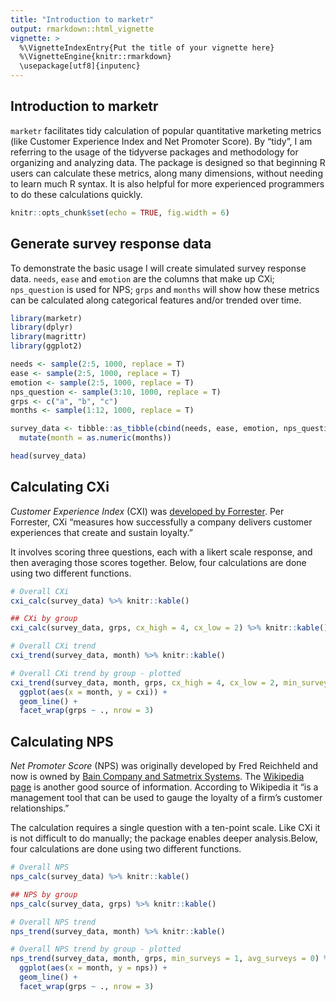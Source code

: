 ```yaml
---
title: "Introduction to marketr"
output: rmarkdown::html_vignette
vignette: >
  %\VignetteIndexEntry{Put the title of your vignette here}
  %\VignetteEngine{knitr::rmarkdown}
  \usepackage[utf8]{inputenc}
---
```


## Introduction to marketr

`marketr` facilitates tidy calculation of popular quantitative marketing metrics (like Customer Experience Index and Net Promoter Score). By "tidy", I am referring to the usage of the tidyverse packages and methodology for organizing and analyzing data. The package is designed so that beginning R users can calculate these metrics, along many dimensions, without needing to learn much R syntax. It is also helpful for more experienced programmers to do these calculations quickly.

```r
knitr::opts_chunk$set(echo = TRUE, fig.width = 6)

```

## Generate survey response data

To demonstrate the basic usage I will create simulated survey response data. `needs`, `ease` and `emotion` are the columns that make up CXi; `nps_question` is used for NPS; `grps` and `months` will show how these metrics can be calculated along categorical features and/or trended over time.

```r
library(marketr)
library(dplyr)
library(magrittr)
library(ggplot2)

needs <- sample(2:5, 1000, replace = T)
ease <- sample(2:5, 1000, replace = T)
emotion <- sample(2:5, 1000, replace = T)
nps_question <- sample(3:10, 1000, replace = T)
grps <- c("a", "b", "c")
months <- sample(1:12, 1000, replace = T)

survey_data <- tibble::as_tibble(cbind(needs, ease, emotion, nps_question, grps, months)) %>%
  mutate(month = as.numeric(months))

head(survey_data)
```

## Calculating CXi

*Customer Experience Index* (CXI) was [developed by Forrester](https://go.forrester.com/analytics/cx-index/). Per Forrester, CXi "measures how successfully a company delivers customer experiences that create and sustain loyalty." 

It involves scoring three questions, each with a likert scale response, and then averaging those scores together. Below, four calculations are done using two different functions.

```r
# Overall CXi
cxi_calc(survey_data) %>% knitr::kable()

## CXi by group
cxi_calc(survey_data, grps, cx_high = 4, cx_low = 2) %>% knitr::kable()

# Overall CXi trend
cxi_trend(survey_data, month) %>% knitr::kable() 

# Overall CXi trend by group - plotted
cxi_trend(survey_data, month, grps, cx_high = 4, cx_low = 2, min_surveys = 1, avg_surveys = 0) %>% 
  ggplot(aes(x = month, y = cxi)) +
  geom_line() +
  facet_wrap(grps ~ ., nrow = 3)
```


## Calculating NPS

*Net Promoter Score* (NPS) was originally developed by Fred Reichheld and now is owned by [Bain Company and Satmetrix Systems](https://www.netpromoter.com/). The [Wikipedia page](https://en.wikipedia.org/wiki/Net_Promoter) is another good source of information. According to Wikipedia it "is a management tool that can be used to gauge the loyalty of a firm's customer relationships."

The calculation requires a single question with a ten-point scale. Like CXi it is not difficult to do manually; the package enables deeper analysis.Below, four calculations are done using two different functions.

```r
# Overall NPS
nps_calc(survey_data) %>% knitr::kable()

## NPS by group
nps_calc(survey_data, grps) %>% knitr::kable()

# Overall NPS trend
nps_trend(survey_data, month) %>% knitr::kable()

# Overall NPS trend by group - plotted
nps_trend(survey_data, month, grps, min_surveys = 1, avg_surveys = 0) %>% 
  ggplot(aes(x = month, y = nps)) +
  geom_line() +
  facet_wrap(grps ~ ., nrow = 3)
```
